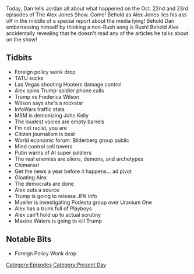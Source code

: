 {{DEFAULTSORT:
    #_EPISODE_0096:October 22-23, 2017
}}{{Episode
    | title             = October 22-23, 2017
    | caption           = [https://knowledgefight.libsyn.com/knowledge-fight-oct-22-23-2017 Listen to this episode on Libsyn]
    | episodeNumber     = 96
    | length            = 01:33:47
    | airDate           = October 25, 2017
    | coverageStartDate = October 22, 2017
    | coverageEndDate   = October 23, 2017
    | episodeType       = [[:Category:Present Day|Present Day]]
    | appearance        = [[Frederica Wilson]], [[John Kelly]], [[Robert Mueller]], [[Podesta group]], [[Maxine Waters]]
    | previousEpisode   = [[95: Project Camelot Break]]
    | nextEpisode       = [[97: October 25, 2017]]
}}

{{Stub}}

Today, Dan tells Jordan all about what happened on the Oct. 22nd and 23rd episodes of The Alex Jones Show. Come! Behold as Alex Jones lies his ass off in the middle of a special report about the media lying! Behold Dan embarrassing himself by thinking a non-Rush song is Rush! Behold Alex accidentally revealing that he doesn't read any of the articles he talks about on the show!

==Tidbits==

*Foreign policy wonk drop
*TATU sucks
*Las Vegas shooting Hooters damage control
*Alex spins Trump-soldier phone calls
*Trump vs Frederica Wilson
*Wilson says she's a rockstar
*InfoWars traffic stats
*MSM is demonizing John Kelly
*The loudest voices are empty barrels
*I'm not racist, you are
*Citizen journalism is best
*World economic forum: Bilderberg group public
*Mind control cell towers
*Putin warns of AI super soldiers
*The real enemies are aliens, demons, and archetypes
*Chimeras!
*Get the news a year before it happens... ad pivot
*Gloating Alex
*The democrats are done
*Alex outs a source
*Trump is going to release JFK info
*Mueller is investigating Podesta group over Uranium One
*Alex has a trunk full of Playboys
*Alex can't hold up to actual scrutiny
*Maxine Waters is going to kill Trump

==Notable Bits==

*Foreign Policy Wonk drop

[[Category:Episodes]]
[[Category:Present Day]]

